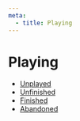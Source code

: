 ```yaml
---
meta:
  - title: Playing
---
```


# Playing

- [Unplayed](/playing/unplayed)
- [Unfinished](/playing/unfinished)
- [Finished](/playing/finished)
- [Abandoned](/playing/abandoned)
